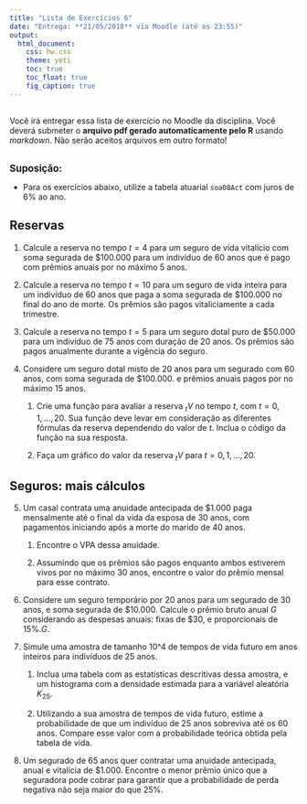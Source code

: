 ```yaml
---
title: "Lista de Exercícios 6"
date: "Entrega: **21/05/2018** via Moodle (até as 23:55)"
output: 
  html_document: 
    css: hw.css
    theme: yeti
    toc: true
    toc_float: true
    fig_caption: true
---
```


## 

Você irá entregar essa lista de exercício no Moodle da disciplina. Você deverá submeter o **arquivo pdf gerado automaticamente pelo R** usando *markdown*. Não serão aceitos arquivos em outro formato!
<br><br>

<span style="font-size:larger">**Suposição:**</span>

- Para os exercícios abaixo, utilize a tabela atuarial `soa08Act` com juros de 6\% ao ano.


## Reservas


1) Calcule a reserva no tempo $t=4$ para um seguro de vida vitalício com soma segurada de \$100.000 para um indivíduo de 60 anos que é pago com prêmios anuais por no máximo 5 anos.


2) Calcule a reserva no tempo $t=10$ para um seguro de vida inteira para um indivíduo de 60 anos que paga a soma segurada de \$100.000 no final do ano de morte. Os prêmios são pagos vitaliciamente a cada trimestre.


3) Calcule a reserva no tempo $t=5$ para um seguro dotal puro de \$50.000 para um indivíduo de 75 anos com duração de 20 anos. Os prêmios são pagos anualmente durante a vigência do seguro.


4) Considere um seguro dotal misto de 20 anos para um segurado com 60 anos, com soma segurada de \$100.000. e prêmios anuais pagos por no máximo 15 anos.

    1) Crie uma função para avaliar a reserva ${}_{t}V$ no tempo $t$, com $t=0,1,...,20$. Sua função deve levar em consideração as diferentes fórmulas da reserva dependendo do valor de $t$. Inclua o código da função na sua resposta.
  
    2) Faça um gráfico do valor da reserva ${}_{t}V$ para $t=0,1,...,20$.
  

## Seguros: mais cálculos


5) Um casal contrata uma anuidade antecipada de \$1.000 paga mensalmente até o final da vida da esposa de 30 anos, com pagamentos iniciando após a morte do marido de 40 anos.

    1) Encontre o VPA dessa anuidade.
    
    2) Assumindo que os prêmios são pagos enquanto ambos estiverem vivos por no máximo 30 anos, encontre o valor do prêmio mensal para esse contrato.


6) Considere um seguro temporário por 20 anos para um segurado de 30 anos, e soma segurada de \$10.000. Calcule o prêmio bruto anual $G$ considerando as despesas anuais: fixas de $\$30$, e proporcionais de $15\%.G$.


7) Simule uma amostra de tamanho 10^4 de tempos de vida futuro em anos inteiros para indivíduos de 25 anos.

    1) Inclua uma tabela com as estatísticas descritivas dessa amostra, e um histograma com a densidade estimada para a variável aleatória $K_{25}$.
  
    2) Utilizando a sua amostra de tempos de vida futuro, estime a probabilidade de que um indivíduo de 25 anos sobreviva até os 60 anos. Compare esse valor com a probabilidade teórica obtida pela tabela de vida.
  

8) Um segurado de 65 anos quer contratar uma anuidade antecipada, anual e vitalícia de \$1.000. Encontre o menor prêmio único que a seguradora pode cobrar para garantir que a probabilidade de perda negativa não seja maior do que 25\%.





